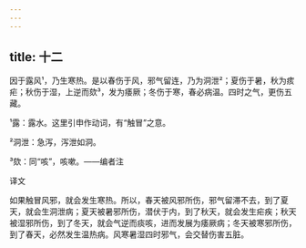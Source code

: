 ```yaml
---
---
---
```

title: 十二
---




因于露风¹，乃生寒热。是以春伤于风，邪气留连，乃为洞泄²；夏伤于暑，秋为痎疟；秋伤于湿，上逆而欬³，发为痿厥；冬伤于寒，春必病温。四时之气，更伤五藏。

¹露：露水。这里引申作动词，有“触冒”之意。

²洞泄：急泻，泻泄如洞。

³欬：同“咳”，咳嗽。——编者注

译文

如果触冒风邪，就会发生寒热。所以，春天被风邪所伤，邪气留滞不去，到了夏天，就会生洞泄病；夏天被暑邪所伤，潜伏于内，到了秋天，就会发生疟疾；秋天被湿邪所伤，到了冬天，就会气逆而痰咳，进而发展为痿厥病；冬天被寒邪所伤，到了春天，必然发生温热病。风寒暑湿四时邪气，会交替伤害五脏。